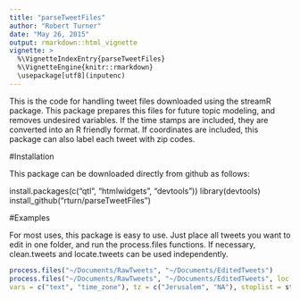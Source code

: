 ```yaml
---
title: "parseTweetFiles"
author: "Robert Turner"
date: "May 26, 2015"
output: rmarkdown::html_vignette
vignette: >
  %\VignetteIndexEntry{parseTweetFiles}
  %\VignetteEngine{knitr::rmarkdown}
  \usepackage[utf8](inputenc)
---
```

This is the code for handling tweet files downloaded using the streamR package. This package prepares this files for future topic modeling, and removes undesired variables. If the time stamps are included, they are converted into an R friendly format. If coordinates are included, this package can also label each tweet with zip codes. 

#Installation

This package can be downloaded directly from github as follows:

install.packages(c("qtl", "htmlwidgets", "devtools"))
library(devtools)
install_github("rturn/parseTweetFiles")

#Examples

For most uses, this package is easy to use. Just place all tweets you want to edit in one folder, and run the process.files functions. If necessary, clean.tweets and locate.tweets can be used independently.

```r
process.files("~/Documents/RawTweets", "~/Documents/EditedTweets")
process.files("~/Documents/RawTweets", "~/Documents/EditedTweets", loc = TRUE, 
vars = c("text", "time_zone"), tz = c("Jerusalem", "NA"), stoplist = stoplist)
```

